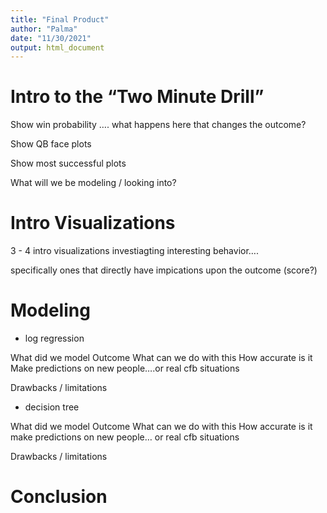 ```yaml
---
title: "Final Product"
author: "Palma"
date: "11/30/2021"
output: html_document
---
```


# Intro to the "Two Minute Drill"

Show win probability .... what happens here that changes the outcome?

Show QB face plots

Show most successful plots

What will we be modeling / looking into?

# Intro Visualizations 

3 - 4 intro visualizations investiagting interesting behavior....

specifically ones that directly have impications upon the outcome (score?)

# Modeling 

- log regression

What did we model
Outcome
What can we do with this
How accurate is it
Make predictions on new people....or real cfb situations

Drawbacks / limitations

- decision tree

What did we model
Outcome
What can we do with this
How accurate is it
make predictions on new people... or real cfb situations

Drawbacks / limitations

# Conclusion 